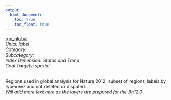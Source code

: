```yaml
---
output:
  html_document:
    toc: true
    toc_float: true
---
```


[rgn_global](https://github.com/OHI-Science/bhi/blob/master/baltic/layers/rgn_global.csv)\
*Units: label*\
*Category:*\
*Subcategory:*\
*Index Dimension: Status and Trend*\
*Goal Targets: spatial*\
<br>

Regions used in global analysis for Nature 2012, subset of regions_labels by type=eez and not deleted or disputed.\
*Will add more text here as the layers are prepared for the BHI2.0*



<br>

